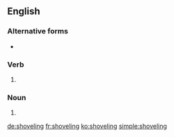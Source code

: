 ==English==

===Alternative forms===
* {{l|en|shovelling}} {{qualifier|British}}

===Verb===
{{head|en}}

# {{context|American spelling|lang=en}} {{present participle of|shovel|lang=en}}

===Noun===
{{en-noun}}

# {{alternative form of|shovelling|lang=en}}

[[de:shoveling]]
[[fr:shoveling]]
[[ko:shoveling]]
[[simple:shoveling]]